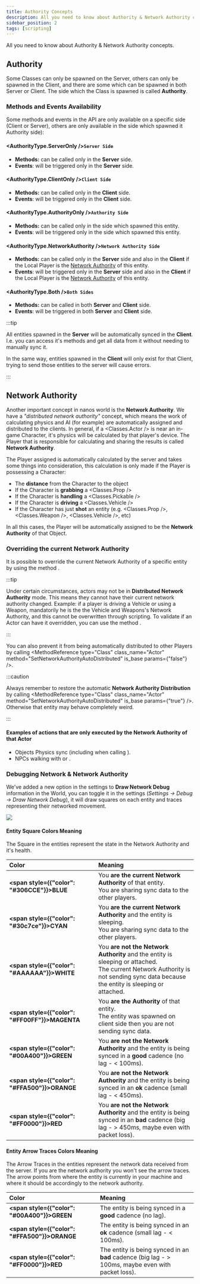 ```yaml
---
title: Authority Concepts
description: All you need to know about Authority & Network Authority concepts.
sidebar_position: 2
tags: [scripting]
---
```



All you need to know about Authority & Network Authority concepts.


## Authority

Some Classes can only be spawned on the Server, others can only be spawned in the Client, and there are some which can be spawned in both Server or Client. The side which the Class is spawned is called **Authority**.


### Methods and Events Availability

Some methods and events in the API are only available on a specific side \(Client or Server\), others are only available in the side which spawned it Authority side\):

#### <AuthorityType.ServerOnly />**`Server Side`**

- **Methods:** can be called only in the **Server** side.
- **Events**: will be triggered only in the **Server** side.

#### <AuthorityType.ClientOnly />**`Client Side`**

- **Methods:** can be called only in the **Client** side.
- **Events**: will be triggered only in the **Client** side.

#### <AuthorityType.AuthorityOnly />**`Authority Side`**

- **Methods:** can be called only in the side which spawned this entity.
- **Events**: will be triggered only in the side which spawned this entity.

#### <AuthorityType.NetworkAuthority />**`Network Authority Side`**

- **Methods:** can be called only in the **Server** side and also in the **Client** if the Local Player is the [Network Authority](#network-authority) of this entity.
- **Events**: will be triggered only in the **Server** side and also in the **Client** if the Local Player is the [Network Authority](#network-authority) of this entity.

#### <AuthorityType.Both />**`Both Sides`**

- **Methods:** can be called in both **Server** and **Client** side.
- **Events**: will be triggered in both **Server** and **Client** side.


:::tip

All entities spawned in the **Server** will be automatically synced in the **Client**. I.e. you can access it's methods and get all data from it without needing to manually sync it.

In the same way, entities spawned in the **Client** will only exist for that Client, trying to send those entities to the server will cause errors.

:::


## Network Authority

Another important concept in nanos world is the **Network Authority**. We have a _"distributed network authority"_ concept, which means the work of calculating physics and AI (for example) are automatically assigned and distributed to the clients. In general, if a <Classes.Actor /> is near an in-game Character, it's physics will be calculated by that player's device. The Player that is responsible for calculating and sharing the results is called **Network Authority**.

The Player assigned is automatically calculated by the server and takes some things into consideration, this calculation is only made if the Player is possessing a Character:

* The **distance** from the Character to the object
* If the Character is **grabbing** a <Classes.Prop />
* If the Character is **handling** a <Classes.Pickable />
* If the Character is **driving** a <Classes.Vehicle />
* If the Character has just **shot** an entity (e.g. <Classes.Prop />, <Classes.Weapon />, <Classes.Vehicle />, etc)

In all this cases, the Player will be automatically assigned to be the **Network Authority** of that Object.


### Overriding the current Network Authority

It is possible to override the current Network Authority of a specific entity by using the method <MethodReference type="Class" class_name="Actor" method="SetNetworkAuthority" is_base />.

:::tip

Under certain circumstances, actors may not be in **Distributed Network Authority** mode. This means they cannot have their current network authority changed. Example: if a player is driving a Vehicle or using a Weapon, mandatorily he is the the Vehicle and Weapons's Network Authority, and this cannot be overwritten through scripting. To validate if an Actor can have it overridden, you can use the method <MethodReference type="Class" class_name="Actor" method="IsNetworkDistributed" is_base />.

:::


You can also prevent it from being automatically distributed to other Players by calling <MethodReference type="Class" class_name="Actor" method="SetNetworkAuthorityAutoDistributed" is_base params={"false"} />.

:::caution

Always remember to restore the automatic **Network Authority Distribution** by calling <MethodReference type="Class" class_name="Actor" method="SetNetworkAuthorityAutoDistributed" is_base params={"true"} />. Otherwise that entity may behave completely weird.

:::


#### Examples of actions that are only executed by the Network Authority of that Actor

* Objects Physics sync (including when calling <MethodReference type="Class" class_name="Actor" method="SetForce" is_base />).
* NPCs walking with <MethodReference type="Class" class_name="Pawn" method="MoveTo" is_base /> or <MethodReference type="Class" class_name="Pawn" method="Follow" is_base />.


### Debugging Network & Network Authority

We've added a new option in the settings to **Draw Network Debug** information in the World, you can toggle it in the settings (*Settings -> Debug -> Draw Network Debug*), it will draw squares on each entity and traces representing their networked movement.

![](/img/docs/debug-visualizer.webp)


#### Entity Square Colors Meaning

The Square in the entities represent the state in the Network Authority and it's health.

| Color | Meaning |
| :--- | :--- |
| **<span style={{"color": "#306CCE"}}>BLUE</span>** | You **are the current Network Authority** of that entity. <br/>You are sharing sync data to the other players. |
| **<span style={{"color": "#30c7ce"}}>CYAN</span>** | You **are the current Network Authority** and the entity is sleeping. <br/>You are sharing sync data to the other players. |
| **<span style={{"color": "#AAAAAA"}}>WHITE</span>** | You **are not the Network Authority** and the entity is sleeping or attached. <br/>The current Network Authority is not sending sync data because the entity is sleeping or attached. |
| **<span style={{"color": "#FF00FF"}}>MAGENTA</span>** | You **are the Authority** of that entity. <br/>The entity was spawned on client side then you are not sending sync data. |
| **<span style={{"color": "#00A400"}}>GREEN</span>** | You **are not the Network Authority** and the entity is being synced in a **good** cadence (no lag - < 100ms). |
| **<span style={{"color": "#FFA500"}}>ORANGE</span>** | You **are not the Network Authority** and the entity is being synced in an **ok** cadence (small lag - < 450ms). |
| **<span style={{"color": "#FF0000"}}>RED</span>** | You **are not the Network Authority** and the entity is being synced in an **bad** cadence (big lag - > 450ms, maybe even with packet loss). |


#### Entity Arrow Traces Colors Meaning

The Arrow Traces in the entities represent the network data received from the server. If you are the network authority you won't see the arrow traces. The arrow points from where the entity is currently in your machine and where it should be accordingly to the network authority.

| Color | Meaning |
| :--- | :--- |
| **<span style={{"color": "#00A400"}}>GREEN</span>** | The entity is being synced in a **good** cadence (no lag). |
| **<span style={{"color": "#FFA500"}}>ORANGE</span>** | The entity is being synced in an **ok** cadence (small lag - < 100ms). |
| **<span style={{"color": "#FF0000"}}>RED</span>** | The entity is being synced in an **bad** cadence (big lag - > 100ms, maybe even with packet loss). |